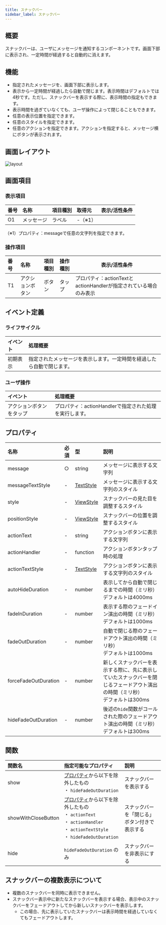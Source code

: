 ```yaml
---
title: スナックバー
sidebar_label: スナックバー
---
```

## 概要

スナックバーは、ユーザにメッセージを通知するコンポーネントです。画面下部に表示され、一定時間が経過すると自動的に消えます。

## 機能

- 指定されたメッセージを、画面下部に表示します。
- 表示から一定時間が経過したら自動で閉じます。表示時間はデフォルトでは4秒です。ただし、スナックバーを表示する際に、表示時間の指定もできます。
- 表示時間を過ぎていなくても、ユーザ操作によって閉じることもできます。
- 任意の表示位置を指定できます。
- 任意のスタイルを指定できます。
- 任意のアクションを指定できます。アクションを指定すると、メッセージ横にボタンが表示されます。

## 画面レイアウト

![layout](./layout.drawio.png)

## 画面項目

### 表示項目

| 番号 | 名称          | 項目種別    | 取得元               | 表示/活性条件                                 |
|:----|:--------------|:-----------|:--------------------|:--------------------------------------------|
| O1  | メッセージ      | ラベル     | -（※1）               |                                            |
（※1）プロパティ：messageで任意の文字列を指定できます。

### 操作項目

| 番号 | 名称        | 項目種別    | 操作種別    | 表示/活性条件                               |
|:----|:------------|:-----------|:----------|-------------------------------------------|
| T1  | アクションボタン | ボタン    | タップ    | プロパティ：actionTextとactionHandlerが指定されている場合のみ表示 |

## イベント定義

### ライフサイクル

| イベント | 処理概要 |
|:------|:------|
| 初期表示 | 指定されたメッセージを表示します。一定時間を経過したら自動で閉じます。|

### ユーザ操作

| イベント | 処理概要 |
|:------|:------|
| アクションボタンをタップ | プロパティ：actionHandlerで指定された処理を実行します。 |

## プロパティ

| 名称           | 必須 | 型     | 説明                                                   |
|:--------------|:-----|:-------|:------------------------------------------------------|
| message       | ○    | string | メッセージに表示する文字列                                |
| messageTextStyle       | -    | [TextStyle][] | メッセージに表示する文字列のスタイル        |
| style       | -    | [ViewStyle][] | スナックバーの見た目を調整するスタイル                  |
| positionStyle       | -    | [ViewStyle][] | スナックバーの位置を調整するスタイル |
| actionText       | -    | string | アクションボタンに表示する文字列                       |
| actionHandler       | -    | function | アクションボタンタップ時の処理            |
| actionTextStyle       | -    | [TextStyle][] | アクションボタンに表示する文字列のスタイル           |
| autoHideDuration       | -    | number | 表示してから自動で閉じるまでの時間（ミリ秒）<br />デフォルトは4000ms   |
| fadeInDuration       | -    | number | 表示する際のフェードイン演出の時間（ミリ秒）<br />デフォルトは1000ms                         |
| fadeOutDuration       | -    | number | 自動で閉じる際のフェードアウト演出の時間（ミリ秒）<br />デフォルトは1000ms                    |
| forceFadeOutDuration       | -    | number | 新しくスナックバーを表示する際に、先に表示していたスナックバーを閉じるフェードアウト演出の時間（ミリ秒）<br />デフォルトは300ms              |
| hideFadeOutDuration       | -    | number | 後述の`hide`関数がコールされた際のフェードアウト演出の時間（ミリ秒）<br />デフォルトは300ms |

## 関数

| 関数名 | 指定可能なプロパティ |  説明 |
|:--------|:-------------------|:------|
| show | [プロパティ][]から以下を除外したもの<br />・ `hideFadeOutDuration` | スナックバーを表示する |
| showWithCloseButton | [プロパティ][]から以下を除外したもの<br />・ `actionText`<br />・ `actionHandler`<br />・ `actionTextStyle`<br />・ `hideFadeOutDuration`  | スナックバーを「閉じる」ボタン付きで表示する |
| hide | `hideFadeOutDuration` のみ | スナックバーを非表示にする |

## スナックバーの複数表示について

- 複数のスナックバーを同時に表示できません。
- スナックバー表示中に新たなスナックバーを表示する場合、表示中のスナックバーをフェードアウトしてから新しいスナックバーを表示します。
  - この場合、先に表示していたスナックバーは表示時間を経過していなくてもフェードアウトします。

<!-- link定義を使う場合は以下に記載する -->
[ViewStyle]: https://reactnative.dev/docs/view-style-props
[TextStyle]: https://reactnative.dev/docs/text-style-props
[プロパティ]: /react-native/santoku/design/screen-specs/common-parts/snackbar/overview#プロパティ
